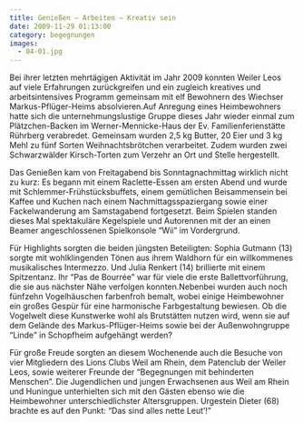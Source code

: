 ```yaml
---
title: Genießen – Arbeiten – Kreativ sein
date: 2009-11-29 01:13:00
category: begegnungen
images:
  - 04-01.jpg
---
```


Bei ihrer letzten mehrtägigen Aktivität im Jahr 2009 konnten Weiler Leos auf viele Erfahrungen zurückgreifen und ein zugleich kreatives und arbeitsintensives Programm gemeinsam mit elf Bewohnern des Wiechser Markus-Pflüger-Heims absolvieren.Auf Anregung eines Heimbewohners hatte sich die unternehmungslustige Gruppe dieses Jahr wieder einmal zum Plätzchen-Backen im Werner-Mennicke-Haus der Ev. Familienferienstätte Rührberg verabredet. Gemeinsam wurden 2,5 kg Butter, 20 Eier und 3 kg Mehl zu fünf Sorten Weihnachtsbrötchen verarbeitet. Zudem wurden zwei Schwarzwälder Kirsch-Torten zum Verzehr an Ort und Stelle hergestellt.

Das Genießen kam von Freitagabend bis Sonntagnachmittag wirklich nicht zu kurz: Es begann mit einem Raclette-Essen am ersten Abend und wurde mit Schlemmer-Frühstücksbuffets, einem gemütlichen Beisammensein bei Kaffee und Kuchen nach einem Nachmittagsspaziergang sowie einer Fackelwanderung am Samstagabend fortgesetzt. Beim Spielen standen dieses Mal spektakuläre Kegelspiele und Autorennen mit der an einen Beamer angeschlossenen Spielkonsole “Wii” im Vordergrund.

Für Highlights sorgten die beiden jüngsten Beteiligten: Sophia Gutmann (13) sorgte mit wohlklingenden Tönen aus ihrem Waldhorn für ein willkommenes musikalisches Intermezzo. Und Julia Renkert (14) brillierte mit einem Spitzentanz. Ihr “Pas de Bourrée” war für viele die erste Ballettvorführung, die sie aus nächster Nähe verfolgen konnten.Nebenbei wurden auch noch fünfzehn Vogelhäuschen farbenfroh bemalt, wobei einige Heimbewohner ein großes Gespür für eine harmonische Farbgestaltung bewiesen. Ob die Vogelwelt diese Kunstwerke wohl als Brutstätten nutzen wird, wenn sie auf dem Gelände des Markus-Pflüger-Heims sowie bei der Außenwohngruppe “Linde” in Schopfheim aufgehängt werden?

Für große Freude sorgten an diesem Wochenende auch die Besuche von vier Mitgliedern des Lions Clubs Weil am Rhein, dem Patenclub der Weiler Leos, sowie weiterer Freunde der “Begegnungen mit behinderten Menschen”. Die Jugendlichen und jungen Erwachsenen aus Weil am Rhein und Huningue unterhielten sich mit den Gästen ebenso wie die Heimbewohner unterschiedlichster Altersgruppen. Urgestein Dieter (68) brachte es auf den Punkt: “Das sind alles nette Leut’!”

